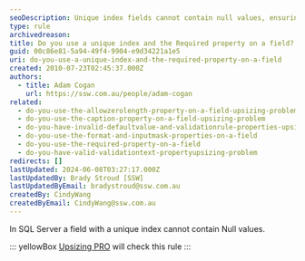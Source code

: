 ```yaml
---
seoDescription: Unique index fields cannot contain null values, ensuring data integrity and preventing duplicate records.
type: rule
archivedreason:
title: Do you use a unique index and the Required property on a field?
guid: 00c86e81-5a94-49f4-9904-e9d34221a1e5
uri: do-you-use-a-unique-index-and-the-required-property-on-a-field
created: 2010-07-23T02:45:37.000Z
authors:
  - title: Adam Cogan
    url: https://ssw.com.au/people/adam-cogan
related:
  - do-you-use-the-allowzerolength-property-on-a-field-upsizing-problem
  - do-you-use-the-caption-property-on-a-field-upsizing-problem
  - do-you-have-invalid-defaultvalue-and-validationrule-properties-upsizing-problem
  - do-you-use-the-format-and-inputmask-properties-on-a-field
  - do-you-use-the-required-property-on-a-field
  - do-you-have-valid-validationtext-propertyupsizing-problem
redirects: []
lastUpdated: 2024-06-08T03:27:17.000Z
lastUpdatedBy: Brady Stroud [SSW]
lastUpdatedByEmail: bradystroud@ssw.com.au
createdBy: CindyWang
createdByEmail: CindyWang@ssw.com.au
---
```


In SQL Server a field with a unique index cannot contain Null values.

::: yellowBox
[Upsizing PRO](http://www.ssw.com.au/ssw/UpsizingPRO) will check this rule
:::
